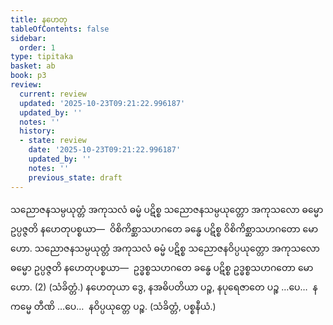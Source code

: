 ```yaml
---
title: နဟေတု
tableOfContents: false
sidebar:
  order: 1
type: tipitaka
basket: ab
book: p3
review:
  current: review
  updated: '2025-10-23T09:21:22.996187'
  updated_by: ''
  notes: ''
  history:
  - state: review
    date: '2025-10-23T09:21:22.996187'
    updated_by: ''
    notes: ''
    previous_state: draft
---
```



<ReviewStatus review={frontmatter.review} showDetails={true} />

<HypothesisAnnotation frontmatter={frontmatter} />

<DynamicBreadcrumb />

<Division number="23" book="p3" e="ch" v="39" p="373">

<Paragraph number="1746" book="p3">
သညောဇနသမ္ပယုတ္တံ အကုသလံ ဓမ္မံ ပဋိစ္စ သညောဇနသမ္ပယုတ္တော အကုသလော ဓမ္မော ဥပ္ပဇ္ဇတိ နဟေတုပစ္စယာ—  ဝိစိကိစ္ဆာသဟဂတေ ခန္ဓေ ပဋိစ္စ ဝိစိကိစ္ဆာသဟဂတော မောဟော. သညောဇနသမ္ပယုတ္တံ အကုသလံ ဓမ္မံ ပဋိစ္စ သညောဇနဝိပ္ပယုတ္တော အကုသလော ဓမ္မော ဥပ္ပဇ္ဇတိ နဟေတုပစ္စယာ—  ဥဒ္ဓစ္စသဟဂတေ ခန္ဓေ ပဋိစ္စ ဥဒ္ဓစ္စသဟဂတော မောဟော. (2) (သံခိတ္တံ.)
</Paragraph>

</Division>
<Division number="24" book="p3" e="ch" v="39" p="373">

<Paragraph number="1747" book="p3">
နဟေတုယာ ဒွေ, နအဓိပတိယာ ပဉ္စ, နပုရေဇာတေ ပဉ္စ …ပေ…  နကမ္မေ တီဏိ …ပေ…  နဝိပ္ပယုတ္တေ ပဉ္စ. (သံခိတ္တံ, ပစ္စနီယံ.)
</Paragraph>
</Division>